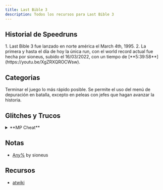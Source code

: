 ```yaml
---
title: Last Bible 3
description: Todos los recursos para Last Bible 3
---
```



<DocsHero 
    content="Last Bible 3 es la secuela de Last Bible 2, Habiendo pasado de las consolas portátiles a la SNES. El juego cuenta con un amplio elenco de personajes que el jugador utiliza y el sistema de ataque está ligeramente renovado."
    srcUrl={cover}
    alt="Last Bible 3 Cover"
/>

<LinkCard title="Leaderboards" href="https://www.speedrun.com/lastbible3" description="Ver todas las runs en Speedrun.com"/>

## Historial de Speedruns

<Tabs>
<TabItem label="Any%">
<Steps> 
1. Last Bible 3 fue lanzado en norte américa el March 4th, 1995.
2. La primera y hasta el día de hoy la única run, con el world record actual fue hecha por sioneus, subido el 16/03/2022, con un tiempo de [**5:39:58**](https://youtu.be/XgZRXQROCWsw).
</Steps>
</TabItem>

</Tabs>

## Categorias
<CardGrid>
    <Card title="Any%">Terminar el juego lo más rápido posible. Se permite el uso del menú de depuración en batalla, excepto en peleas con jefes que hagan avanzar la historia.</Card>
    <Card title="Glitchless"></Card>
</CardGrid>

## Glitches y Trucos
<details>
<summary>**MP Cheat**</summary>

Como hacerlos:

- Durante cualquier batalla, pulsa el botón de inicio y el menú de batalla cambiará a un menú con tres números. Este es el menú de depuración de in-battle.

- Para cerrarlo, presione nuevamente el botón Inicio.

Características:

Cada uno de los números  puede ser cambiados.

- Presionando el botón A se aumenta el primer número y presionando B se disminuye. Este número representa cada uno de los efectos de ataque en el juego. Al presionar X en un número, puedes ver la animación de ataque del hechizo con esa ID.
- Al pulsar el botón Arriba, el segundo número aumenta y al pulsar el botón Abajo, disminuye. Este número representa el ID de cada encuentro aleatorio, incluyendo cada combate contra jefes. Al pulsar X sobre un número, se puede cambiar el encuentro aleatorio actual al ID seleccionado.
- Al presionar el botón izquierdo, el tercer número aumenta y, al presionar el botón derecho, disminuye. Este número representa el fondo de batalla. Al presionar X, se puede cambiar el fondo al que estés seleccionado.

El demonio de ID 440, cuyo nombre es japonés es [うりね], transliterado a [URINE], Se puede reclutar y puede derrotar de un solo golpe en la mayoría de las peleas debido a que es de nivel 159 y tiene estadísticas defectuosas.
</details>

## Notas
- [Any%](https://w.atwiki.jp/lastbible3/?page=SFC) by sioneus

## Recursos
- [atwiki](https://w.atwiki.jp/lastbible3/)